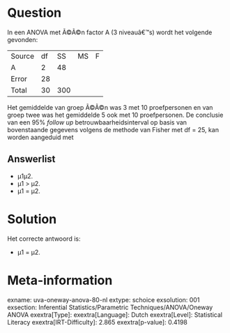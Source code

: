 Question
========

In een ANOVA met Ã©Ã©n factor A (3 niveauâ€™s) wordt het volgende
gevonden:

  -------- ---- ----- ---- ---
  Source   df   SS    MS   F
  A        2    48         
  Error    28              
  Total    30   300        
  -------- ---- ----- ---- ---

Het gemiddelde van groep Ã©Ã©n was 3 met 10 proefpersonen en van groep
twee was het gemiddelde 5 ook met 10 proefpersonen. De conclusie van een
95% *follow up* betrouwbaarheidsinterval op basis van bovenstaande
gegevens volgens de methode van Fisher met df = 25, kan worden aangeduid
met

Answerlist
----------

* μ1μ2.
* μ1 > μ2.
* μ1 = μ2.

Solution
========

Het correcte antwoord is: 

* μ1 = μ2.

Meta-information
================
exname: uva-oneway-anova-80-nl
extype: schoice
exsolution: 001
exsection: Inferential Statistics/Parametric Techniques/ANOVA/Oneway ANOVA
exextra[Type]: 
exextra[Language]: Dutch
exextra[Level]: Statistical Literacy
exextra[IRT-Difficulty]: 2.865
exextra[p-value]: 0.4198
